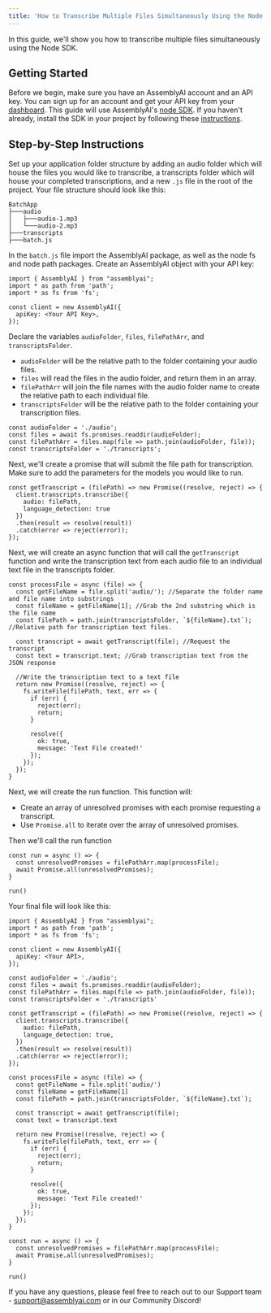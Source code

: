 ```yaml
---
title: 'How to Transcribe Multiple Files Simultaneously Using the Node SDK'
---
```


In this guide, we'll show you how to transcribe multiple files simultaneously using the Node SDK.

## Getting Started

Before we begin, make sure you have an AssemblyAI account and an API key. You can sign up for an account and get your API key from your [dashboard](https://www.assemblyai.com/app/account). This guide will use AssemblyAI's [node SDK](https://github.com/AssemblyAI/assemblyai-node-sdk). If you haven't already, install the SDK in your project by following these [instructions](https://github.com/AssemblyAI/assemblyai-node-sdk#installation).

## Step-by-Step Instructions

Set up your application folder structure by adding an audio folder which will house the files you would like to transcribe, a transcripts folder which will house your completed transcriptions, and a new `.js` file in the root of the project. Your file structure should look like this:  
```
BatchApp
├───audio
│   ├───audio-1.mp3
│   └───audio-2.mp3
├───transcripts
├───batch.js
```

In the `batch.js` file import the AssemblyAI package, as well as the node fs and node path packages. Create an AssemblyAI object with your API key:

```
import { AssemblyAI } from "assemblyai";
import * as path from 'path';
import * as fs from 'fs';

const client = new AssemblyAI({
  apiKey: <Your API Key>,
});
```

Declare the variables `audioFolder`, `files`, `filePathArr`, and `transcriptsFolder`.
* `audioFolder` will be the relative path to the folder containing your audio files.
* `files` will read the files in the audio folder, and return them in an array.
* `filePathArr` will join the file names with the audio folder name to create the relative path to each individual file.
* `transcriptsFolder` will be the relative path to the folder containing your transcription files.

```
const audioFolder = './audio';
const files = await fs.promises.readdir(audioFolder);
const filePathArr = files.map(file => path.join(audioFolder, file));
const transcriptsFolder = './transcripts';
```

Next, we'll create a promise that will submit the file path for transcription. Make sure to add the parameters for the models you would like to run.

```
const getTranscript = (filePath) => new Promise((resolve, reject) => {
  client.transcripts.transcribe({
    audio: filePath,
    language_detection: true
  })
  .then(result => resolve(result))
  .catch(error => reject(error));
});
```

Next, we will create an async function that will call the `getTranscript` function and write the transcription text from each audio file to an individual text file in the transcripts folder.

```
const processFile = async (file) => {
  const getFileName = file.split('audio/'); //Separate the folder name and file name into substrings
  const fileName = getFileName[1]; //Grab the 2nd substring which is the file name 
  const filePath = path.join(transcriptsFolder, `${fileName}.txt`); //Relative path for transcription text files.

  const transcript = await getTranscript(file); //Request the transcript
  const text = transcript.text; //Grab transcription text from the JSON response
 
  //Write the transcription text to a text file
  return new Promise((resolve, reject) => {
    fs.writeFile(filePath, text, err => {
      if (err) {
        reject(err);
        return;
      }

      resolve({
        ok: true,
        message: 'Text File created!'
      });
    });
  });
}
```

Next, we will create the run function. This function will:
* Create an array of unresolved promises with each promise requesting a transcript.
* Use `Promise.all` to iterate over the array of unresolved promises.

Then we'll call the run function
```
const run = async () => {
  const unresolvedPromises = filePathArr.map(processFile);
  await Promise.all(unresolvedPromises);
}

run()
```

Your final file will look like this:

```
import { AssemblyAI } from "assemblyai";
import * as path from 'path';
import * as fs from 'fs';

const client = new AssemblyAI({
  apiKey: <Your API>,
});

const audioFolder = './audio';
const files = await fs.promises.readdir(audioFolder);
const filePathArr = files.map(file => path.join(audioFolder, file));
const transcriptsFolder = './transcripts'

const getTranscript = (filePath) => new Promise((resolve, reject) => {
  client.transcripts.transcribe({
    audio: filePath,
    language_detection: true,
  })
  .then(result => resolve(result))
  .catch(error => reject(error));
});

const processFile = async (file) => {
  const getFileName = file.split('audio/')
  const fileName = getFileName[1]
  const filePath = path.join(transcriptsFolder, `${fileName}.txt`);

  const transcript = await getTranscript(file);
  const text = transcript.text
 
  return new Promise((resolve, reject) => {
    fs.writeFile(filePath, text, err => {
      if (err) {
        reject(err);
        return;
      }

      resolve({
        ok: true,
        message: 'Text File created!'
      });
    });
  });
}

const run = async () => {
  const unresolvedPromises = filePathArr.map(processFile);
  await Promise.all(unresolvedPromises);
}

run()
```

If you have any questions, please feel free to reach out to our Support team - support@assemblyai.com or in our Community Discord!
